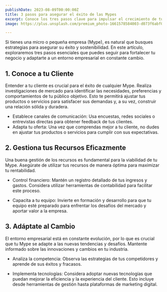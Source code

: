 ```yaml
---
publishDate: 2023-08-09T00:00:00Z
title: 3 pasos para asegurar el éxito de las Mypes
excerpt: Conoce los tres pasos clave para impulsar el crecimiento de tu Mype. Aprende a optimizar tus recursos, mejorar la gestión y aumentar tu competitividad en el mercado.
image: https://plus.unsplash.com/premium_photo-1661578584003-d073f6abf07a?w=400&auto=format&fit=crop&q=60&ixlib=rb-4.0.3&ixid=M3wxMjA3fDB8MHxzZWFyY2h8OHx8cHltZXxlbnwwfHwwfHx8MA%3D%3D'

---
```




Si tienes una micro o pequeña empresa (Mype), es natural que busques estrategias para asegurar su éxito y sostenibilidad. En este artículo, exploraremos tres pasos esenciales que puedes seguir para fortalecer tu negocio y adaptarte a un entorno empresarial en constante cambio.

## 1. Conoce a tu Cliente

Entender a tu cliente es crucial para el éxito de cualquier Mype. Realiza investigaciones de mercado para identificar las necesidades, preferencias y comportamientos de tu público objetivo. Esto te permitirá ajustar tus productos o servicios para satisfacer sus demandas y, a su vez, construir una relación sólida y duradera.

- Establece canales de comunicación: Usa encuestas, redes sociales o entrevistas directas para obtener feedback de tus clientes.
- Adapta tu oferta: Una vez que comprendas mejor a tu cliente, no dudes en ajustar tus productos o servicios para cumplir con sus expectativas.

## 2. Gestiona tus Recursos Eficazmente

Una buena gestión de los recursos es fundamental para la viabilidad de tu Mype. Asegúrate de utilizar tus recursos de manera óptima para maximizar tu rentabilidad.

- Control financiero: Mantén un registro detallado de tus ingresos y gastos. Considera utilizar herramientas de contabilidad para facilitar este proceso.

- Capacita a tu equipo: Invierte en formación y desarrollo para que tu equipo esté preparado para enfrentar los desafíos del mercado y aportar valor a la empresa.

## 3.  Adáptate al Cambio

El entorno empresarial está en constante evolución, por lo que es crucial que tu Mype se adapte a las nuevas tendencias y desafíos. Mantente informado sobre las innovaciones y cambios en tu industria.

- Analiza la competencia: Observa las estrategias de tus competidores y aprende de sus éxitos y fracasos.

- Implementa tecnologías: Considera adoptar nuevas tecnologías que puedan mejorar la eficiencia y la experiencia del cliente. Esto incluye desde herramientas de gestión hasta plataformas de marketing digital.